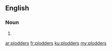 ==English==

===Noun===
{{head|en|plural}}

# {{plural of|plodder|lang=en|nocat=1}}

[[ar:plodders]]
[[fr:plodders]]
[[ku:plodders]]
[[my:plodders]]